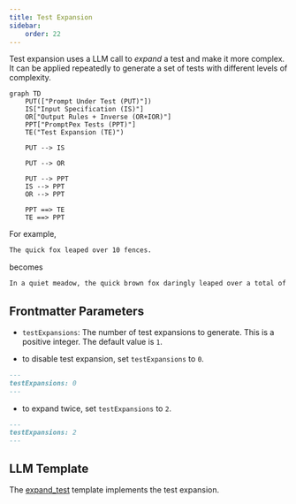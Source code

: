 ```yaml
---
title: Test Expansion
sidebar:
    order: 22
---
```


Test expansion uses a LLM call to _expand_ a test and make it more complex. It can be applied repeatedly to generate a set of tests with different levels of complexity.

```mermaid
graph TD
    PUT(["Prompt Under Test (PUT)"])
    IS["Input Specification (IS)"]
    OR["Output Rules + Inverse (OR+IOR)"]
    PPT["PromptPex Tests (PPT)"]
    TE("Test Expansion (TE)")

    PUT --> IS

    PUT --> OR

    PUT --> PPT
    IS --> PPT
    OR --> PPT

    PPT ==> TE
    TE ==> PPT
```

For example,

```txt
The quick fox leaped over 10 fences.
```

becomes

```txt
In a quiet meadow, the quick brown fox daringly leaped over a total of ten tall, wooden fences, amazing the onlooking wildlife with its agility and grace.
```

## Frontmatter Parameters

- `testExpansions`: The number of test expansions to generate. This is a positive integer. The default value is `1`.

- to disable test expansion, set `testExpansions` to `0`.

```md wrap
---
testExpansions: 0
---
```

- to expand twice, set `testExpansions` to `2`.

```md wrap
---
testExpansions: 2
---
```

## LLM Template

The [expand_test](https://github.com/microsoft/promptpex/blob/main/src/prompts/expand_test.prompty)
template implements the test expansion.

<Code code={promptSrc} wrap title="src/prompts/expand_test.prompty" lang="md" />